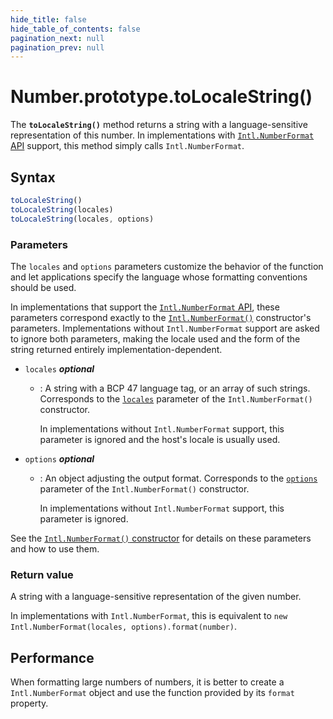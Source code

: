 ```yaml
---
hide_title: false
hide_table_of_contents: false
pagination_next: null
pagination_prev: null
---
```

# Number.prototype.toLocaleString()

The **`toLocaleString()`** method returns a string with a language-sensitive representation of this number. In implementations with [`Intl.NumberFormat` API](https://developer.mozilla.org/docs/Web/JavaScript/Reference/Global_Objects/Intl/NumberFormat) support, this method simply calls `Intl.NumberFormat`.

## Syntax

```js
toLocaleString()
toLocaleString(locales)
toLocaleString(locales, options)
```

### Parameters

The `locales` and `options` parameters customize the behavior of the function and let applications specify the language whose formatting conventions should be used.

In implementations that support the [`Intl.NumberFormat` API](https://developer.mozilla.org/docs/Web/JavaScript/Reference/Global_Objects/Intl/NumberFormat), these parameters correspond exactly to the [`Intl.NumberFormat()`](https://developer.mozilla.org/docs/Web/JavaScript/Reference/Global_Objects/Intl/NumberFormat/NumberFormat) constructor's parameters. Implementations without `Intl.NumberFormat` support are asked to ignore both parameters, making the locale used and the form of the string returned entirely implementation-dependent.

- `locales` _**optional**_

  - : A string with a BCP 47 language tag, or an array of such strings. Corresponds to the [`locales`](https://developer.mozilla.org/docs/Web/JavaScript/Reference/Global_Objects/Intl/NumberFormat/NumberFormat#locales) parameter of the `Intl.NumberFormat()` constructor.

    In implementations without `Intl.NumberFormat` support, this parameter is ignored and the host's locale is usually used.

- `options` _**optional**_

  - : An object adjusting the output format. Corresponds to the [`options`](https://developer.mozilla.org/docs/Web/JavaScript/Reference/Global_Objects/Intl/NumberFormat/NumberFormat#options) parameter of the `Intl.NumberFormat()` constructor.

    In implementations without `Intl.NumberFormat` support, this parameter is ignored.

See the [`Intl.NumberFormat()` constructor](https://developer.mozilla.org/docs/Web/JavaScript/Reference/Global_Objects/Intl/NumberFormat/NumberFormat) for details on these parameters and how to use them.

### Return value

A string with a language-sensitive representation of the given number.

In implementations with `Intl.NumberFormat`, this is equivalent to `new Intl.NumberFormat(locales, options).format(number)`.

## Performance

When formatting large numbers of numbers, it is better to create a
`Intl.NumberFormat` object and use the function provided by its
`format` property.

